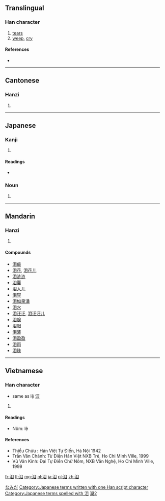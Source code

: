 {{also|淚}}
==Translingual==
{{ja-forms|[[涙]]|[[泪]]|[[淚]]}}

===Han character===
{{Han char|rn=85|rad=水|as=05|sn=8|four=|canj=水月山 (EBU)||ids=⿰[[氵]][[目]]}}

# [[tear]]s
# [[weep]], [[cry]]

====References====
* {{Han ref|kx=0618.070|dkj=17318|hdz=31583.080|uh=6CEA|ud=27882}}

----

==Cantonese==

===Hanzi===
{{yue-hanzi|jyut=[[leoi6]]|y=leui6|tra=淚}}

# {{defn|lang=yue|sort=水05}}

----

==Japanese==

===Kanji===
{{ja-kanji|grade=|rs=水05}}

# {{defn|lang=ja|sort=水05}}

====Readings====
* {{ja-readings|on=[[るい]] (rui), [[れい]] (rei)|kun=[[なみだ]] (namida)}}

===Noun===
{{ja-noun|k|hira=なみだ|rom=namida}}

# {{alternative form of|涙|lang=ja}}

[[Category:ja:Bodily fluids|なみだ]]
[[Category:Japanese terms written with one Han script character]]
[[Category:Japanese terms spelled with 泪]]
----

==Mandarin==

===Hanzi===
{{cmn-hanzi|tra=淚|pin=[[lèi]] ([[lei4]])|wg=lei<sup>4</sup>}}

# {{defn|lang=cmn|sort=水05}}

====Compounds====
* [[泪痕]]
* [[泪花]], [[泪花儿]]
* [[泪涟涟]]
* [[泪囊]]
* [[泪人儿]]
* [[泪容]]
* [[泪如泉涌]]
* [[泪水]]
* [[泪汪汪]], [[泪汪汪儿]]
* [[泪腺]]
* [[泪眼]]
* [[泪液]]
* [[泪盈盈]]
* [[泪雨]]
* [[泪珠]]

----

==Vietnamese==

===Han character===
{{vi-hantu|lệ|rs=水05}}
* same as lệ [[涙]]

# {{defn|lang=vi|sort=水05}}

====Readings====
* Nôm: lệ

====References====
* Thiều Chửu : Hán Việt Tự Điển, Hà Nội 1942
* Trần Văn Chánh: Từ Điển Hán Việt NXB Trẻ, Ho Chi Minh Ville, 1999
* Vũ Văn Kính: Đại Tự Điển Chữ Nôm, NXB Văn Nghệ, Ho Chi Minh Ville, 1999

[[Category:CJKV characters simplified differently in Japan and China|淚2]]

[[fr:泪]]
[[lt:泪]]
[[mg:泪]]
[[nl:泪]]
[[ja:泪]]
[[pl:泪]]
[[zh:泪]]